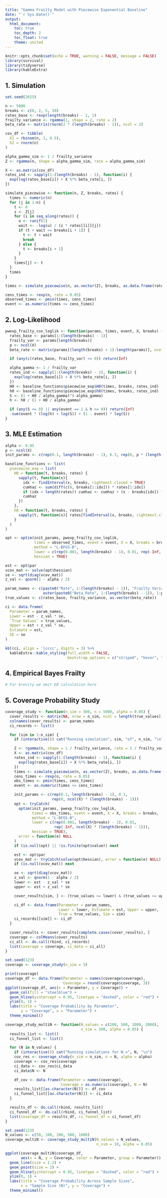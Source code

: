 ```yaml
---
title: "Gamma Frailty Model with Piecewise Exponential Baseline"
date: "`r Sys.Date()`"
output:
  html_document:
    toc: true
    toc_depth: 2
    toc_float: true
    theme: united
---
```


```r
knitr::opts_chunk$set(echo = TRUE, warning = FALSE, message = FALSE)
library(survival)
library(tidyverse)
library(kableExtra)
```

## 1. Simulation

```r
set.seed(2025)

n <- 5000
breaks <- c(0, 2, 5, 10)
rates_base <- rexp(length(breaks) - 1, 1)
frailty_variance <- rgamma(1, shape = 2, rate = 2)
beta_rate <- matrix(rnorm(2 * (length(breaks) - 1)), ncol = 2)

cov_df <- tibble(
  X1 = rbinom(n, 1, 0.5),
  X2 = rnorm(n)
)

alpha_gamma_sim <- 1 / frailty_variance
Z <- rgamma(n, shape = alpha_gamma_sim, rate = alpha_gamma_sim)

X <- as.matrix(cov_df)
rates_ind <- sapply(1:(length(breaks) - 1), function(i) {
  exp(log(rates_base[i]) + X %*% beta_rate[i, ])
})

simulate_piecewise <- function(n, Z, breaks, rates) {
  times <- numeric(n)
  for (j in 1:n) {
    t <- 0
    z <- Z[j]
    for (i in seq_along(rates)) {
      u <- runif(1)
      wait <- -log(u) / (z * rates[[i]][j])
      if (t + wait <= breaks[i + 1]) {
        t <- t + wait
        break
      } else {
        t <- breaks[i + 1]
      }
    }
    times[j] <- t
  }
  times
}

times <- simulate_piecewise(n, as.vector(Z), breaks, as.data.frame(rates_ind))

cens_times <- rexp(n, rate = 0.05)
observed_times <- pmin(times, cens_times)
event <- as.numeric(times <= cens_times)
```

## 2. Log-Likelihood

```r
pwexp_frailty_cov_loglik <- function(params, times, event, X, breaks) {
  rates_base <- params[1:(length(breaks) - 1)]
  frailty_var <- params[length(breaks)]
  p <- ncol(X)
  beta_rate <- matrix(params[(length(breaks) + 1):length(params)], ncol = p, byrow = TRUE)

  if (any(c(rates_base, frailty_var) <= 0)) return(Inf)

  alpha_gamma <- 1 / frailty_var
  rates_ind <- sapply(1:(length(breaks) - 1), function(i) {
    exp(log(rates_base[i]) + X %*% beta_rate[i, ])
  })
  H0 <- baseline_functions$piecewise_exp$H0(times, breaks, rates_ind)
  h0 <- baseline_functions$piecewise_exp$h0(times, breaks, rates_ind)
  S <- (1 + H0 / alpha_gamma)^(-alpha_gamma)
  h <- h0 / (1 + H0 / alpha_gamma)

  if (any(S <= 0) || any(event == 1 & h <= 0)) return(Inf)
  -sum(event * (log(h) + log(S)) + (1 - event) * log(S))
}
```

## 3. MLE Estimation

```r
alpha <- 0.05
p <- ncol(X)
init_params <- c(rep(0.1, length(breaks) - 1), 0.3, rep(0, p * (length(breaks) - 1)))

baseline_functions <- list(
  piecewise_exp = list(
    H0 = function(t, breaks, rates) {
      sapply(t, function(x){
        idx <- findInterval(x, breaks, rightmost.closed = TRUE)
        cumhaz <- sum(diff(c(0, breaks[1:idx])) * rates[1:idx])
        if (idx < length(rates)) cumhaz <- cumhaz + (x - breaks[idx]) * rates[idx + 1]
        cumhaz
      })
    },
    h0 = function(t, breaks, rates) {
      sapply(t, function(x){ rates[findInterval(x, breaks, rightmost.closed = TRUE) + 1] })
    }
  )
)

opt <- optim(init_params, pwexp_frailty_cov_loglik,
             times = observed_times, event = event, X = X, breaks = breaks,
             method = "L-BFGS-B",
             lower = c(rep(0.001, length(breaks) - 1), 0.01, rep(-Inf, p * (length(breaks) - 1))),
             hessian = TRUE)

est <- opt$par
vcov_mat <- solve(opt$hessian)
se <- sqrt(diag(vcov_mat))
z_val <- qnorm(1 - alpha / 2)

param_names <- c(paste0("Rate", 1:(length(breaks) - 1)), "Frailty Variance",
                 outer(paste0("Beta_Rate", 1:(length(breaks) - 1)), 1:p, paste, sep = "_") |> as.vector())
true_values <- c(rates_base, frailty_variance, as.vector(beta_rate))

ci <- data.frame(
  Parameter = param_names,
  Lower = est - z_val * se,
  `True Values` = true_values,
  Upper = est + z_val * se,
  Estimate = est,
  SE = se
)

kbl(ci, align = 'lcccc', digits = 3) %>%
  kableExtra::kable_styling(full_width = FALSE,
                            bootstrap_options = c("striped", "hover", "condensed"))
```

## 4. Empirical Bayes Frailty

```r
# For brevity we omit EB calculation here
```

## 5. Coverage Probability Study

```r
coverage_study <- function(n_sim = 500, n = 5000, alpha = 0.05) {
  cover_results <- matrix(NA, nrow = n_sim, ncol = length(true_values))
  colnames(cover_results) <- param_names
  ci_records <- list()

  for (sim in 1:n_sim) {
    if (interactive()) cat("Running simulation", sim, "of", n_sim, "\n")

    Z <- rgamma(n, shape = 1 / frailty_variance, rate = 1 / frailty_variance)
    X <- as.matrix(cov_df)
    rates_ind <- sapply(1:(length(breaks) - 1), function(i) {
      exp(log(rates_base[i]) + X %*% beta_rate[i, ])
    })
    times <- simulate_piecewise(n, as.vector(Z), breaks, as.data.frame(rates_ind))
    cens_times <- rexp(n, rate = 0.05)
    obs_times <- pmin(times, cens_times)
    event <- as.numeric(times <= cens_times)

    init_params <- c(rep(0.1, length(breaks) - 1), 0.3,
                     rep(0, ncol(X) * (length(breaks) - 1)))
    opt <- tryCatch(
      optim(init_params, pwexp_frailty_cov_loglik,
            times = obs_times, event = event, X = X, breaks = breaks,
            method = "L-BFGS-B",
            lower = c(rep(0.001, length(breaks) - 1), 0.01,
                      rep(-Inf, ncol(X) * (length(breaks) - 1))),
            hessian = TRUE),
      error = function(e) NULL
    )
    if (is.null(opt) || !is.finite(opt$value)) next

    est <- opt$par
    vcov_mat <- tryCatch(solve(opt$hessian), error = function(e) NULL)
    if (is.null(vcov_mat)) next

    se <- sqrt(diag(vcov_mat))
    z_val <- qnorm(1 - alpha / 2)
    lower <- est - z_val * se
    upper <- est + z_val * se

    cover_results[sim, ] <- (true_values >= lower) & (true_values <= upper)

    ci_df <- data.frame(Parameter = param_names,
                        Lower = lower, Estimate = est, Upper = upper,
                        True = true_values, Sim = sim)
    ci_records[[sim]] <- ci_df
  }

  cover_results <- cover_results[complete.cases(cover_results), ]
  coverage <- colMeans(cover_results)
  ci_all <- do.call(rbind, ci_records)
  list(coverage = coverage, ci_data = ci_all)
}

set.seed(123)
coverage <- coverage_study(n_sim = 5)
```

```r
print(coverage)
coverage_df <- data.frame(Parameter = names(coverage$coverage),
                          Coverage = round(coverage$coverage, 3))
ggplot(coverage_df, aes(x = Parameter, y = Coverage)) +
  geom_col(fill = "steelblue") +
  geom_hline(yintercept = 0.95, linetype = "dashed", color = "red") +
  ylim(0, 1) +
  labs(title = "Coverage Probability by Parameter",
       y = "Coverage", x = "Parameter") +
  theme_minimal()
```

```r
coverage_study_multiN <- function(N_values = c(200, 500, 1000, 2000),
                                  n_sim = 200, alpha = 0.05) {
  results_list <- list()
  ci_funnel_list <- list()

  for (N in N_values) {
    if (interactive()) cat("Running simulations for N =", N, "\n")
    cov_res <- coverage_study(n_sim = n_sim, n = N, alpha = alpha)
    coverage <- cov_res$coverage
    ci_data <- cov_res$ci_data
    ci_data$N <- N

    df_cov <- data.frame(Parameter = names(coverage),
                         Coverage = as.numeric(coverage), N = N)
    results_list[[as.character(N)]] <- df_cov
    ci_funnel_list[[as.character(N)]] <- ci_data
  }

  results_df <- do.call(rbind, results_list)
  ci_funnel_df <- do.call(rbind, ci_funnel_list)
  list(coverage_df = results_df, ci_funnel_df = ci_funnel_df)
}

set.seed(123)
N_values <- c(50, 100, 200, 500, 1000)
coverage_multiN <- coverage_study_multiN(N_values = N_values,
                                         n_sim = 10, alpha = 0.05)
```

```r
ggplot(coverage_multiN$coverage_df,
       aes(x = N, y = Coverage, color = Parameter, group = Parameter)) +
  geom_line(size = 1.2) +
  geom_point(size = 2) +
  geom_hline(yintercept = 0.95, linetype = "dashed", color = "red") +
  ylim(0, 1) +
  labs(title = "Coverage Probability Across Sample Sizes",
       x = "Sample Size (N)", y = "Coverage") +
  theme_minimal()
```
